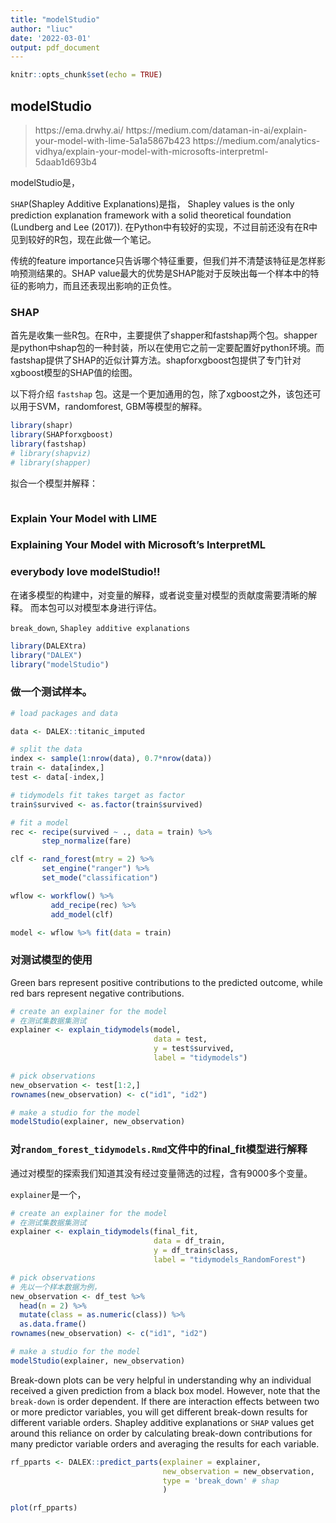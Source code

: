 ```yaml
---
title: "modelStudio"
author: "liuc"
date: '2022-03-01'
output: pdf_document
---
```


```r
knitr::opts_chunk$set(echo = TRUE)
```

## modelStudio

> https://ema.drwhy.ai/
> https://medium.com/dataman-in-ai/explain-your-model-with-lime-5a1a5867b423
> https://medium.com/analytics-vidhya/explain-your-model-with-microsofts-interpretml-5daab1d693b4

modelStudio是，


`SHAP`(Shapley Additive Explanations)是指，
Shapley values is the only prediction explanation framework with a solid theoretical foundation (Lundberg and Lee (2017)).
在Python中有较好的实现，不过目前还没有在R中见到较好的R包，现在此做一个笔记。

传统的feature importance只告诉哪个特征重要，但我们并不清楚该特征是怎样影响预测结果的。SHAP value最大的优势是SHAP能对于反映出每一个样本中的特征的影响力，而且还表现出影响的正负性。


### SHAP

首先是收集一些R包。在R中，主要提供了shapper和fastshap两个包。shapper是python中shap包的一种封装，所以在使用它之前一定要配置好python环境。而fastshap提供了SHAP的近似计算方法。shapforxgboost包提供了专门针对xgboost模型的SHAP值的绘图。

以下将介绍 `fastshap` 包。这是一个更加通用的包，除了xgboost之外，该包还可以用于SVM，randomforest, GBM等模型的解释。

```r
library(shapr)
library(SHAPforxgboost)
library(fastshap)
# library(shapviz)
# library(shapper)
```

拟合一个模型并解释：
```r

```


### Explain Your Model with LIME


### Explaining Your Model with Microsoft’s InterpretML



### everybody love modelStudio!!

在诸多模型的构建中，对变量的解释，或者说变量对模型的贡献度需要清晰的解释。
而本包可以对模型本身进行评估。

`break_down`, `Shapley additive explanations`

```r

library(DALEXtra)
library("DALEX")
library("modelStudio")

```

### 做一个测试样本。

```r
# load packages and data

data <- DALEX::titanic_imputed

# split the data
index <- sample(1:nrow(data), 0.7*nrow(data))
train <- data[index,]
test <- data[-index,]

# tidymodels fit takes target as factor
train$survived <- as.factor(train$survived)

# fit a model
rec <- recipe(survived ~ ., data = train) %>%
       step_normalize(fare)

clf <- rand_forest(mtry = 2) %>%
       set_engine("ranger") %>%
       set_mode("classification")

wflow <- workflow() %>%
         add_recipe(rec) %>%
         add_model(clf)

model <- wflow %>% fit(data = train)


```


### 对测试模型的使用

Green bars represent positive contributions to the predicted outcome, while red bars represent negative contributions.

```r
# create an explainer for the model
# 在测试集数据集测试
explainer <- explain_tidymodels(model,
                                data = test,
                                y = test$survived,
                                label = "tidymodels")

# pick observations
new_observation <- test[1:2,]
rownames(new_observation) <- c("id1", "id2")

# make a studio for the model
modelStudio(explainer, new_observation)
```



### 对`random_forest_tidymodels.Rmd`文件中的final_fit模型进行解释


通过对模型的探索我们知道其没有经过变量筛选的过程，含有9000多个变量。

`explainer`是一个，

```r
# create an explainer for the model
# 在测试集数据集测试
explainer <- explain_tidymodels(final_fit,
                                data = df_train,
                                y = df_train$class,
                                label = "tidymodels_RandomForest")

# pick observations
# 先以一个样本数据为例，
new_observation <- df_test %>% 
  head(n = 2) %>% 
  mutate(class = as.numeric(class)) %>% 
  as.data.frame()
rownames(new_observation) <- c("id1", "id2")

# make a studio for the model
modelStudio(explainer, new_observation)
```



Break-down plots can be very helpful in understanding why an individual received a given prediction from a black box model. However, note that the `break-down` is order dependent. If there are interaction effects between two or more predictor variables, you will get different break-down results for different variable orders.
Shapley additive explanations or `SHAP` values get around this reliance on order by calculating break-down contributions for many predictor variable orders and averaging the results for each variable.

```r
rf_pparts <- DALEX::predict_parts(explainer = explainer,
                                  new_observation = new_observation,
                                  type = 'break_down' # shap
                                  )
```


```r
plot(rf_pparts)
```




